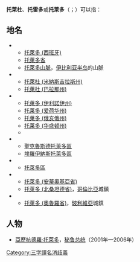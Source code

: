 <!--{{noteTA
|T=zh-hans:托莱多;zh-hant:托萊多;zh-tw:托雷多;
|1=zh-hans:托莱多;zh-hant:托萊多;zh-tw:托雷多;
}}-->
'''托萊杜'''、'''托雷多'''或'''托萊多'''（{{lang-pt|Toledo}}；{{lang-es|Toledo}}）可以指：
== 地名 ==
*{{flag|Spain}}
**[[托萊多_(西班牙)|托萊多 (西班牙)]]
**[[托萊多省|托萊多省]]
** [[托萊多山脈|托萊多山脈]]，[[伊比利亚半岛|伊比利亚半岛]]的山脈
*{{flag|Brazil}}
**[[托萊杜_(米納斯吉拉斯州)|托萊杜 (米納斯吉拉斯州)]]
**[[托萊杜_(巴拉那州)|托萊杜 (巴拉那州)]]
*{{flag|USA}}
**[[托萊多_(伊利諾伊州)|托萊多 (伊利諾伊州)]]
**[[托莱多_(爱荷华州)|托莱多 (爱荷华州)]]
**[[托莱多_(俄亥俄州)|托莱多 (俄亥俄州)]]
**[[托莱多_(华盛顿州)|托莱多 (华盛顿州)]]
**{{tsl|en|Toledo (Oregon)|托萊多 (奧勒岡州)}}
*{{flag|Peru}}
**[[聖克魯斯德托萊多區|聖克魯斯德托萊多區]]
**[[埃羅伊納斯托萊多區|埃羅伊納斯托萊多區]]
*{{flag|Belize}}
**[[托萊多區|托萊多區]]
*{{flag|Colombia}}
**[[托萊多_(安蒂奧基亞省)|托萊多 (安蒂奧基亞省)]]
** [[托萊多_(北桑坦德省)|托萊多 (北桑坦德省)]]，[[哥倫比亞|哥倫比亞]]城鎮
*{{flag|Bolivia}}
** [[托萊多_(奧魯羅省)|托萊多 (奧魯羅省)]]，[[玻利維亞|玻利維亞]]城鎮

== 人物 ==
* [[亞歷杭德羅·托萊多|亞歷杭德羅·托萊多]]，[[秘魯總統列表|秘鲁总统]]（2001年—2006年）

{{disambig|cat=三字地名消歧義}}
[[Category:三字譯名消歧義|Category:三字譯名消歧義]]